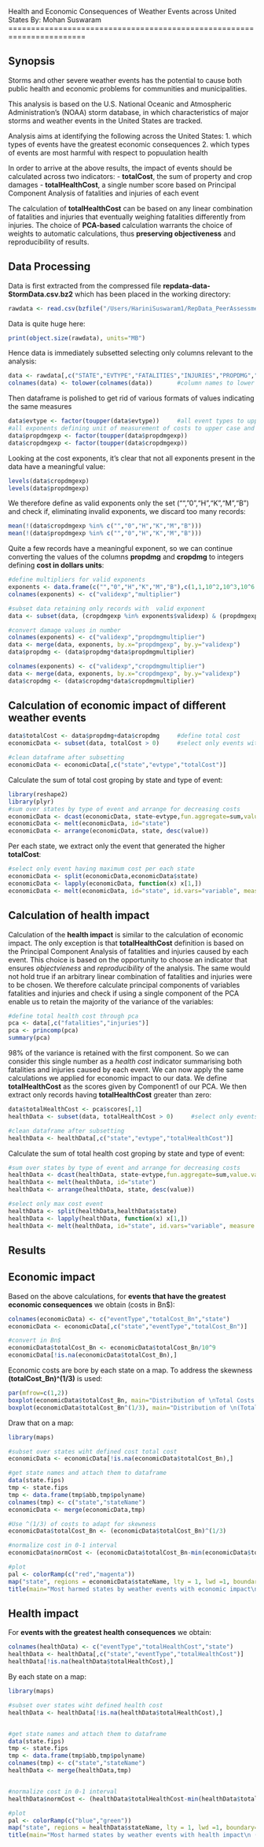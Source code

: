 Health and Economic Consequences of Weather Events across United States
By: Mohan Suswaram
=======================================================================


Synopsis
-------------------------------------------------------

Storms and other severe weather events has the potential to cause both public health and economic problems for communities and municipalities. 

This analysis is based on the U.S. National Oceanic and Atmospheric Administration's (NOAA) storm database, in which characteristics of major storms and weather events in the United States are tracked.

Analysis aims at identifying the following across the United States:
1. which types of events have the greatest economic consequences
2. which types of events are most harmful with respect to popuulation health

In order to arrive at the above results, the impact of events should be  calculated across two indicators:
- **totalCost**, the sum of property and crop damages
- **totalHealthCost**, a single number score based on Principal Component Analysis of fatalities and injuries of each event

The calculation of **totalHealthCost** can be based on any linear combination of fatalities and injuries that eventually weighing fatalities differently from injuries. The choice of **PCA-based** calculation warrants the choice of weights to automatic calculations, thus **preserving objectiveness** and reproducibility of results.



Data Processing
-------------------------------------------------------

Data is first extracted from the compressed file **repdata-data-StormData.csv.bz2** which has been placed in the working directory:
```r
rawdata <- read.csv(bzfile("/Users/HariniSuswaram1/RepData_PeerAssessment2/StormData.csv.bz2"))

```

Data is quite huge here:
```r
print(object.size(rawdata), units="MB")
```

Hence data is immediately subsetted selecting only columns relevant to the analysis:
```r
data <- rawdata[,c("STATE","EVTYPE","FATALITIES","INJURIES","PROPDMG","PROPDMGEXP","CROPDMG","CROPDMGEXP")]
colnames(data) <- tolower(colnames(data))       #column names to lower case
```

Then dataframe is polished to get rid of various formats of values indicating the same measures
```r
data$evtype <- factor(toupper(data$evtype))     #all event types to upper case and refactored
#all exponents defining unit of measurement of costs to upper case and refactored
data$propdmgexp <- factor(toupper(data$propdmgexp))  
data$cropdmgexp <- factor(toupper(data$cropdmgexp))
```


Looking at the cost exponents, it's clear that not all exponents present in the data have a meaningful value:
```r
levels(data$cropdmgexp)
levels(data$propdmgexp)
```

We therefore define as valid exponents  only the set ("","0","H","K","M","B") and check if, eliminating invalid exponents, we discard too many records:
```r
mean(!(data$cropdmgexp %in% c("","0","H","K","M","B")))
mean(!(data$propdmgexp %in% c("","0","H","K","M","B")))
```


Quite a few records have a meaningful exponent, so we can continue converting the values of the columns **propdmg** and **cropdmg** to integers defining **cost in dollars units**:
```r
#define multipliers for valid exponents
exponents <- data.frame(c("","0","H","K","M","B"),c(1,1,10^2,10^3,10^6,10^9))
colnames(exponents) <- c("validexp","multiplier")

#subset data retaining only records with  valid exponent
data <- subset(data, (cropdmgexp %in% exponents$validexp) & (propdmgexp %in% exponents$validexp))

#convert damage values in number
colnames(exponents) <- c("validexp","propdmgmultiplier")
data <- merge(data, exponents, by.x="propdmgexp", by.y="validexp")
data$propdmg <- (data$propdmg*data$propdmgmultiplier)

colnames(exponents) <- c("validexp","cropdmgmultiplier")
data <- merge(data, exponents, by.x="cropdmgexp", by.y="validexp")
data$cropdmg <- (data$cropdmg*data$cropdmgmultiplier)
```

Calculation of economic impact of different weather events
----------------------------------------------------------


```r
data$totalCost <- data$propdmg+data$cropdmg     #define total cost
economicData <- subset(data, totalCost > 0)     #select only events with cost > 0

#clean dataframe after subsetting
economicData <- economicData[,c("state","evtype","totalCost")]
```


Calculate the sum of total cost groping by state and type of event: 
```r
library(reshape2)
library(plyr)
#sum over states by type of event and arrange for decreasing costs
economicData <- dcast(economicData, state~evtype,fun.aggregate=sum,value.var="totalCost")
economicData <- melt(economicData, id="state")
economicData <- arrange(economicData, state, desc(value))
```

Per each state, we extract only the event that generated the higher **totalCost**:
```r
#select only event having maximum cost per each state
economicData <- split(economicData,economicData$state)
economicData <- lapply(economicData, function(x) x[1,])
economicData <- melt(economicData, id="state", id.vars="variable", measure.vars="value")
```


Calculation of health impact
------------------------------

Calculation of the **health impact** is similar to the calculation of economic impact. The only exception is that **totalHealthCost** definition is based on the Principal Component Analysis of fatalities and injuries caused by each event. This choice is based on the opportunity to choose an indicator that ensures *objectvieness* and *reproducibility* of the analysis. The same would not hold true if an arbitrary linear combination of fatalities and injuries were to be chosen.
We therefore calculate principal components of variables fatalities and injuries and check if using a single component of the PCA enable us to retain the majority of the variance of the variables:
```r
#define total health cost through pca
pca <- data[,c("fatalities","injuries")]
pca <- princomp(pca)
summary(pca)
```

98% of the variance is retained with the first component. So we can consider this single number as a *health cost* indicator summarising both fatalities and injuries caused by each event. We can now apply the same calculations we applied for economic impact to our data. We define **totalHealthCost** as the scores given by Component1 of our PCA. We then extract only records having **totalHealthCost** greater than zero:

```r
data$totalHealthCost <- pca$scores[,1]     
healthData <- subset(data, totalHealthCost > 0)     #select only events with cost > 0

#clean dataframe after subsetting
healthData <- healthData[,c("state","evtype","totalHealthCost")]
```

Calculate the sum of total health cost groping by state and type of event: 
```r
#sum over states by type of event and arrange for decreasing costs
healthData <- dcast(healthData, state~evtype,fun.aggregate=sum,value.var="totalHealthCost")
healthData <- melt(healthData, id="state")
healthData <- arrange(healthData, state, desc(value))

#select only max cost event
healthData <- split(healthData,healthData$state)
healthData <- lapply(healthData, function(x) x[1,])
healthData <- melt(healthData, id="state", id.vars="variable", measure.vars="value")
```



Results
-------------------------------------------------------

Economic impact
------------------------------

Based on the above calculations, for **events that have the greatest economic consequences** we obtain (costs in Bn$):
```r
colnames(economicData) <- c("eventType","totalCost_Bn","state")
economicData <- economicData[,c("state","eventType","totalCost_Bn")]

#convert in Bn$
economicData$totalCost_Bn <- economicData$totalCost_Bn/10^9
economicData[!is.na(economicData$totalCost_Bn),]
```

Economic costs are bore by each state on a map. To address the skewness  **(totalCost_Bn)^(1/3)** is used:
```r
par(mfrow=c(1,2))
boxplot(economicData$totalCost_Bn, main="Distribution of \nTotal Costs in Bn$")
boxplot(economicData$totalCost_Bn^(1/3), main="Distribution of \n(Total Costs in Bn$)^(1/3)")
```


Draw that on a map:
```r
library(maps)

#subset over states wiht defined cost total cost
economicData <- economicData[!is.na(economicData$totalCost_Bn),]

#get state names and attach them to dataframe
data(state.fips)
tmp <- state.fips
tmp <- data.frame(tmp$abb,tmp$polyname)
colnames(tmp) <- c("state","stateName")
economicData <- merge(economicData,tmp)

#Use ^(1/3) of costs to adapt for skewness
economicData$totalCost_Bn <- (economicData$totalCost_Bn)^(1/3)

#normalize cost in 0-1 interval
economicData$normCost <- (economicData$totalCost_Bn-min(economicData$totalCost_Bn))/(max(economicData$totalCost_Bn)-min(economicData$totalCost_Bn))

#plot
pal <- colorRamp(c("red","magenta"))
map("state", regions = economicData$stateName, lty = 1, lwd =1, boundary=TRUE, fill=TRUE, col=rgb(pal(economicData$normCost)/255))
title(main="Most harmed states by weather events with economic impact\n (magenta: most harmed, red: least harmed)")
```

Health impact
-------------------------

For **events with the greatest health consequences** we obtain:
```r
colnames(healthData) <- c("eventType","totalHealthCost","state")
healthData <- healthData[,c("state","eventType","totalHealthCost")]
healthData[!is.na(healthData$totalHealthCost),]
```


By each state on a map:
```r
library(maps)

#subset over states wiht defined health cost
healthData <- healthData[!is.na(healthData$totalHealthCost),]


#get state names and attach them to dataframe
data(state.fips)
tmp <- state.fips
tmp <- data.frame(tmp$abb,tmp$polyname)
colnames(tmp) <- c("state","stateName")
healthData <- merge(healthData,tmp)


#normalize cost in 0-1 interval
healthData$normCost <- (healthData$totalHealthCost-min(healthData$totalHealthCost))/(max(healthData$totalHealthCost)-min(healthData$totalHealthCost))

#plot
pal <- colorRamp(c("blue","green"))
map("state", regions = healthData$stateName, lty = 1, lwd =1, boundary=TRUE, fill=TRUE, col=rgb(pal(healthData$normCost)/255))
title(main="Most harmed states by weather events with health impact\n (green: most harmed, blue: least harmed)")
```

